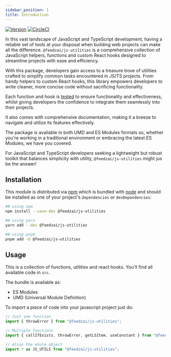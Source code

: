 ```yaml
---
sidebar_position: 1
title: Introduction
---
```


[![Version](https://img.shields.io/npm/v/@feedzai/js-utilities.svg)](https://www.npmjs.com/package/@feedzai/js-utilities)
[![CircleCI](https://github.com/feedzai/js-utilities/actions/workflows/pipeline.yaml/badge.svg?branch=main)](https://github.com/feedzai/js-utilities/actions/workflows/publish.yml)

In this vast landscape of JavaScript and TypeScript development, having a reliable set of tools at your disposal when building web projects can make all the difference. `@feedzai/js-utilities` is a comprehensive collection of JavaScript helpers, functions and custom React hooks designed to streamline projects with ease and efficiency.

With this package, developers gain access to a treasure trove of utilities crafted to simplify common tasks encountered in JS/TS projects. From handy helpers to custom React hooks, this library empowers developers to write cleaner, more concise code without sacrificing functionality.

Each function and hook is [tested](https://github.com/feedzai/js-utilities/tree/main/cypress/test) to ensure functionality and effectiveness, whilst giving developers the confidence to integrate them seamlessly into their projects.

It also comes with comprehensive documentation, making it a breeze to navigate and utilize its features effectively.

The package is available in both UMD and ES Modules formats so, whether you're working in a traditional environment or embracing the latest ES Modules, we have you covered.

For JavaScript and TypeScript developers seeking a lightweight but robust toolkit that balances simplicity with utility, `@feedzai/js-utilities` might jus be the answer!

## Installation

This module is distributed via [npm](https://www.npmjs.com/package/@feedzai/js-utilities) which is bundled with [node](https://nodejs.org/en) and
should be installed as one of your project's `dependencies` or `devDependencies`:

```sh
## using npm
npm install --save-dev @feedzai/js-utilities

## using yarn
yarn add --dev @feedzai/js-utilities

## using pnpm
pnpm add -D @feedzai/js-utilities
```

## Usage

This is a collection of functions, utilities and react hooks. You'll find all available code in `src`.

The bundle is available as:

- ES Modules
- UMD (Universal Module Definition)

To import a piece of code into your javascript project just do:

```js
// Just one function
import { throwError } from "@feedzai/js-utilities";

// Multiple functions
import { callIfExists, throwError, getLSItem, useConstant } from "@feedzai/js-utilities";

// Alias the whole object
import * as JS_UTILS from "@feedzai/js-utilities";
```
